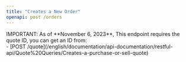 ```yaml
---
title: "Creates a New Order"
openapi: post /orders
---
```


<Warning>
  IMPORTANT: As of **November 6, 2023**, This endpoint requires the quote ID,
  you can get an ID from: <br />- [POST /quote](/english/documentation/api-documentation/restful-api/Quote%20Queries/Creates-a-purchase-or-sell-quote)
</Warning>
